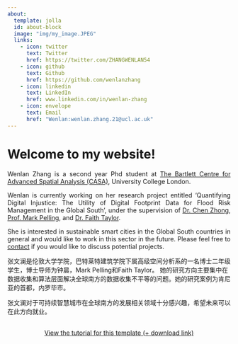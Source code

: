 ```yaml
---
about:
  template: jolla
  id: about-block
  image: "img/my_image.JPEG"
  links:
    - icon: twitter
      text: Twitter
      href: https://twitter.com/ZHANGWENLAN54
    - icon: github
      text: Github
      href: https://github.com/wenlanzhang
    - icon: linkedin
      text: LinkedIn
      href: www.linkedin.com/in/wenlan-zhang
    - icon: envelope
      text: Email
      href: "Wenlan:wenlan.zhang.21@ucl.ac.uk"  
---
```


::: {#about-block}
:::

# Welcome to my website!

<div style="text-align: justify;">
Wenlan Zhang is a second year Phd student at [The Bartlett Centre for Advanced Spatial Analysis (CASA)](https://www.ucl.ac.uk/bartlett/casa/bartlett-centre-advanced-spatial-analysis), University College London.

Wenlan is currently working on her research project entitled 'Quantifying Digital Injustice: The Utility of Digital Footprint Data for Flood Risk Management in the Global South', under the supervision of [Dr. Chen Zhong](https://smartcityanalysis.com/team.html),  [Prof. Mark Pelling](https://profiles.ucl.ac.uk/90166-mark-pelling), and [Dr. Faith Taylor](https://www.kcl.ac.uk/people/faith-taylor). 

She is interested in sustainable smart cities in the Global South countries in general and would like to work in this sector in the future. Please feel free to [contact](Wenlan:wenlan.zhang.21@ucl.ac.uk) if you would like to discuss potential projects.
</div>



张文澜是伦敦大学学院，巴特莱特建筑学院下属高级空间分析系的一名博士二年级学生，博士导师为钟晨，Mark Pelling和Faith Taylor。
她的研究方向主要集中在数据收集和算法层面解决全球南方的数据收集不平等的问题。她的研究案例为肯尼亚的首都，内罗毕市。

张文澜对于可持续智慧城市在全球南方的发展相关领域十分感兴趣，希望未来可以在此方向就业。

<!-- a renowned wizard and scholar of Middle-earth. Over the centuries, I have dedicated my life to studying the history, languages, and cultures of the peoples of Middle-earth. On this website, I offer a glimpse into my vast body of knowledge, ongoing research, and publications. -->

<!-- My research interests span the entirety of Middle-earth, from the distant past to the present day. I am particularly passionate about the languages and mythologies of the Elves, Dwarves, and Men, and I have made significant contributions to the understanding of these subjects. My studies of the natural world have also been extensive, and I am an expert in the flora and fauna of Middle-earth. Additionally, I have been involved in many important historical events and offer valuable first-hand accounts and insights on the past. -->

<!-- Not only am I a scholar, but I am also a mentor and teacher. Over the centuries, I have had the honor of working with many young wizards, passing on my knowledge and experience to the next generation. I have a particular interest in the education of hobbits, whom I see as having great potential despite their small size and simple lifestyle. My teaching style is engaging and accessible, and I encourage my students to think critically and creatively. -->

<!-- On this website, you will find a selection of my published works, including scholarly articles, monographs, and translations. You will also find news and updates on my current research projects, as well as information on upcoming events and conferences where I will be speaking. I invite you to explore my website and learn more about my life's work as one of Middle-earth's greatest scholars and thinkers. -->

<!-- Quarto Gallery: https://quarto.org/docs/gallery/ -->
<!-- Others: https://hugoblox.com/templates/ -->

```{=html}
<div  style="margin: 30px; text-align: center;">
<a class="btn btn-primary" href="https://www.marvinschmitt.com/blog/website-tutorial-quarto/" role="button" target="_blank" style="padding: 15px 30px;">View the tutorial for this template (+ download link)</a>
</div>
```



